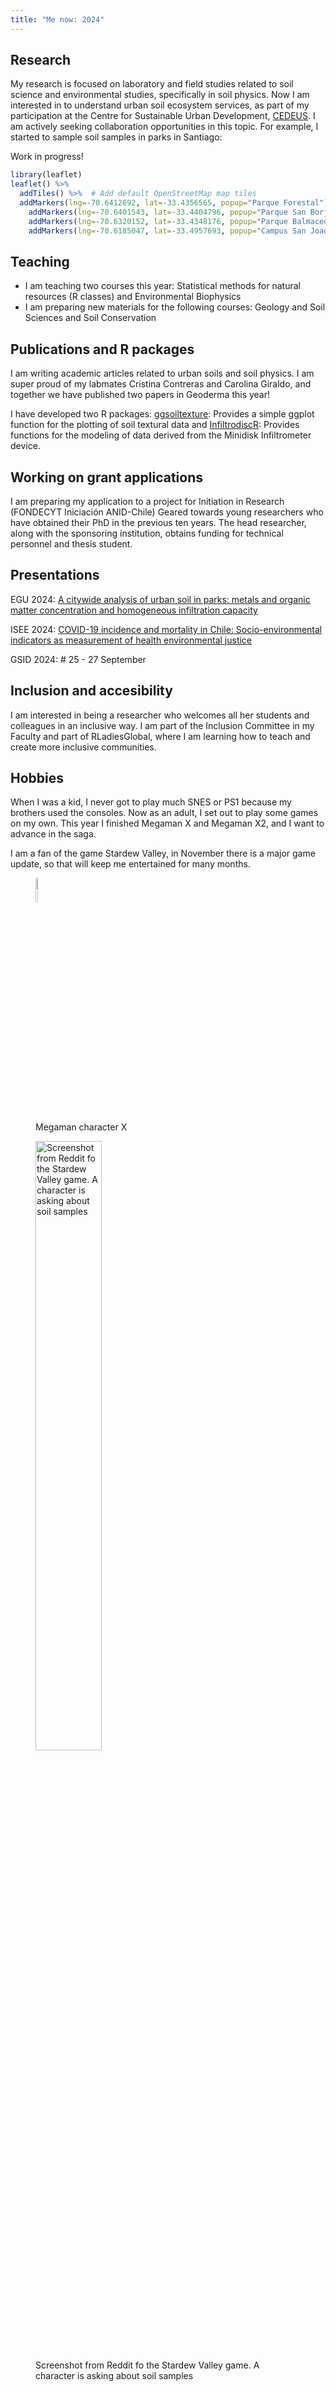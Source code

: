 ```yaml
---
title: "Me now: 2024"
---
```


## Research

My research is focused on laboratory and field studies related to soil science and environmental studies, specifically in soil physics. Now I am interested in to understand urban soil ecosystem services, as part of my participation at the Centre for Sustainable Urban Development, [CEDEUS](https://en.cedeus.cl/about-us/the-centre/). I am actively seeking collaboration opportunities in this topic. For example, I started to sample soil samples in parks in Santiago:

Work in progress!

```r
library(leaflet)
leaflet() %>% 
  addTiles() %>%  # Add default OpenStreetMap map tiles
  addMarkers(lng=-70.6412692, lat=-33.4356565, popup="Parque Forestal") %>% 
    addMarkers(lng=-70.6401543, lat=-33.4404796, popup="Parque San Borja") %>% 
    addMarkers(lng=-70.6320152, lat=-33.4348176, popup="Parque Balmaceda") %>% 
    addMarkers(lng=-70.6185047, lat=-33.4957693, popup="Campus San Joaquín")
```

## Teaching

-   I am teaching two courses this year: Statistical methods for natural resources (R classes) and Environmental Biophysics
-   I am preparing new materials for the following courses: Geology and Soil Sciences and Soil Conservation

## Publications and R packages

I am writing academic articles related to urban soils and soil physics. I am super proud of my labmates Cristina Contreras and Carolina Giraldo, and together we have published two papers in Geoderma this year!

I have developed two R packages: [ggsoiltexture](https://github.com/Saryace/ggsoiltexture): Provides a simple ggplot function for the plotting of soil textural data and [InfiltrodiscR](https://github.com/biofisicasuelos/infiltrodiscR): Provides functions for the modeling of data derived from the Minidisk Infiltrometer device.

## Working on grant applications

I am preparing my application to a project for Initiation in Research (FONDECYT Iniciación ANID-Chile) Geared towards young researchers who have obtained their PhD in the previous ten years. The head researcher, along with the sponsoring institution, obtains funding for technical personnel and thesis student.

## Presentations

EGU 2024: [A citywide analysis of urban soil in parks: metals and organic matter concentration and homogeneous infiltration capacity](https://doi.org/10.5194/egusphere-egu24-13024)

ISEE 2024: [COVID-19 incidence and mortality in Chile: Socio-environmental indicators as measurement of health environmental justice](https://ehp.niehs.nih.gov/doi/abs/10.1289/isee.2024.0908)

GSID 2024: \# 25 - 27 September

## Inclusion and accesibility

I am interested in being a researcher who welcomes all her students and colleagues in an inclusive way. I am part of the Inclusion Committee in my Faculty and part of RLadiesGlobal, where I am learning how to teach and create more inclusive communities.

## Hobbies 

When I was a kid, I never got to play much SNES or PS1 because my brothers used the consoles. Now as an adult, I set out to play some games on my own. This year I finished Megaman X and Megaman X2, and I want to advance in the saga.

I am a fan of the game Stardew Valley, in November there is a major game update, so that will keep me entertained for many months.

::: {layout-nrow="2"}
![Megaman character X](img/megaman.png){width="10%"}

![Screenshot from Reddit fo the Stardew Valley game. A character is asking about soil samples](img/soil_stardew.png){width="50%"}
:::

